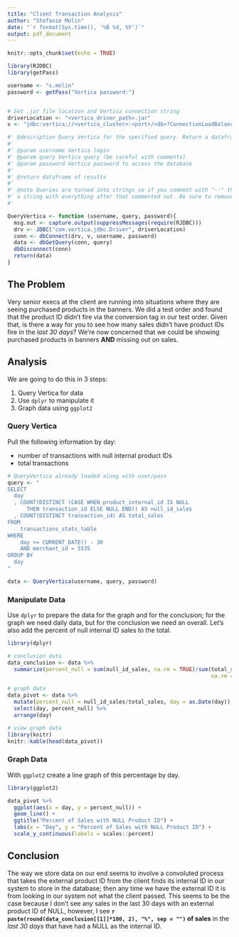 ```yaml
---
title: "Client Transaction Analysis"
author: "Stefanie Molin"
date: "`r format(Sys.time(), '%B %d, %Y')`"
output: pdf_document
---
```


```r
knitr::opts_chunk$set(echo = TRUE)
```

```r
library(RJDBC)
library(getPass)

username <- "s.molin"
password <- getPass("Vertica password:")


# Set .jar file location and Vertica connection string
driverLocation <- "<vertica_driver_path>.jar"
v <- "jdbc:vertica://<vertica_cluster>:<port>/<db>?ConnectionLoadBalance=true"

#' @description Query Vertica for the specified query. Return a dataframe of the results.
#'
#' @param username Vertica login
#' @param query Vertica query (be careful with comments)
#' @param password Vertica password to access the database
#'
#' @return dataframe of results
#'
#' @note Queries are turned into strings so if you comment with "--" the result will be
#' a string with everything after that commented out. Be sure to remove those beforehand.
#'

QueryVertica <- function (username, query, password){
  msg.out <- capture.output(suppressMessages(require(RJDBC)))
  drv <- JDBC("com.vertica.jdbc.Driver", driverLocation)
  conn <- dbConnect(drv, v, username, password)
  data <- dbGetQuery(conn, query)
  dbDisconnect(conn)
  return(data)
}
```

## The Problem

Very senior execs at the client are running into situations where they are seeing purchased products in the banners. We did a test order and found that the product ID didn't fire via the conversion tag in our test order. Given that, is there a way for you to see how many sales didn't have product IDs fire in the *last 30 days*? We're now concerned that we could be showing purchased products in banners **AND** missing out on sales.

## Analysis

We are going to do this in 3 steps:

1. Query Vertica for data
2. Use `dplyr` to manipulate it
3. Graph data using `ggplot2`

### Query Vertica
Pull the following information by day:

* number of transactions with null internal product IDs
* total transactions

```r
# QueryVertica already loaded along with user/pass
query <- "
SELECT
  day
  , COUNT(DISTINCT (CASE WHEN product_internal_id IS NULL
      THEN transaction_id ELSE NULL END)) AS null_id_sales
  , COUNT(DISTINCT transaction_id) AS total_sales
FROM
	transactions_stats_table
WHERE
	day >= CURRENT_DATE() - 30
	AND merchant_id = 5535
GROUP BY
  day
"

data <- QueryVertica(username, query, password)

```

\pagebreak

### Manipulate Data
Use `dplyr` to prepare the data for the graph and for the conclusion; for the graph we need daily data, but for the conclusion we need an overall. Let's also add the percent of null internal ID sales to the total.

```r
library(dplyr)

# conclusion data
data_conclusion <- data %>%
  summarize(percent_null = sum(null_id_sales, na.rm = TRUE)/sum(total_sales,
                                                                na.rm = TRUE))

# graph data
data_pivot <- data %>%
  mutate(percent_null = null_id_sales/total_sales, day = as.Date(day)) %>%
  select(day, percent_null) %>%
  arrange(day)

# view graph data
library(knitr)
knitr::kable(head(data_pivot))
```

\pagebreak

### Graph Data
With `ggplot2` create a line graph of this percentage by day.

```r
library(ggplot2)

data_pivot %>%
  ggplot(aes(x = day, y = percent_null)) +
  geom_line() +
  ggtitle("Percent of Sales with NULL Product ID") + 
  labs(x = "Day", y = "Percent of Sales with NULL Product ID") +
  scale_y_continuous(labels = scales::percent)
```

## Conclusion
The way we store data on our end seems to involve a convoluted process that takes the external product ID from the client finds its internal ID in our system to store in the database; then any time we have the external ID it is from looking in our system not what the client passed. This seems to be the case because I don't see any sales in the last 30 days with an external product ID of NULL, however, I see **`r paste(round(data_conclusion[[1]]*100, 2), "%", sep = "")` of sales** in the *last 30 days* that have had a NULL as the internal ID.
